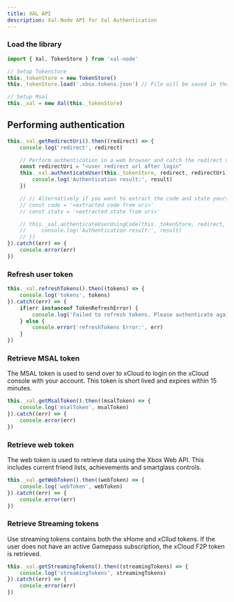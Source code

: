 ```yaml
---
title: XAL API
description: Xal-Node API for Xal Authentication
---
```


### Load the library

```js
import { Xal, TokenStore } from 'xal-node'

// Setup Tokenstore
this._tokenStore = new TokenStore()
this._tokenStore.load('.xbox.tokens.json') // File will be saved in the current working directory when using relative paths

// Setup Msal
this._xal = new Xal(this._tokenStore)
```

## Performing authentication

```js
this._xal.getRedirectUri().then((redirect) => {
    console.log('redirect', redirect)

    // Perform authentication in a web browser and catch the redirect uri. You can pass the redirect uri directly into the function.
    const redirectUri = "<user redirect url after login"
    this._xal.authenticateUser(this._tokenStore, redirect, redirectUri).then((result) => {
        console.log('Authentication result:', result)
    })

    // // Alternatively if you want to extract the code and state yourself, you can do that too and pass the code and state.
    // const code = '<extracted code from uri>'
    // const state = '<extracted state from uri>'

    // this._xal.authenticateUserUsingCode(this._tokenStore, redirect, code, state).then((result) => {
    //     console.log('Authentication result:', result)
    // })
}).catch((err) => {
    console.error(err)
})
```

### Refresh user token

```js
this._xal.refreshTokens().then((tokens) => {
    console.log('tokens', tokens)
}).catch((err) => {
    if(err instanceof TokenRefreshError) {
        console.log('Failed to refresh tokens. Please authenticate again. Error details:', err)
    } else {
        console.error('refreshTokens Error:', err)
    }
})
```

### Retrieve MSAL token

The MSAL token is used to send over to xCloud to login on the xCloud console with your account. This token is short lived and expires within 15 minutes.

```js
this._xal.getMsalToken().then((msalToken) => {
    console.log('msalToken', msalToken)
}).catch((err) => {
    console.error(err)
})
```

### Retrieve web token

The web token is used to retrieve data using the Xbox Web API. This includes current friend lists, achievements and smartglass controls.

```js
this._xal.getWebToken().then((webToken) => {
    console.log('webToken', webToken)
}).catch((err) => {
    console.error(err)
})
```

### Retrieve Streaming tokens

Use streaming tokens contains both the xHome and xCllud tokens. If the user does not have an active Gamepass subscription, the xCloud F2P token is retrieved.

```js
this._xal.getStreamingTokens().then((streamingTokens) => {
    console.log('streamingTokens', streamingTokens)
}).catch((err) => {
    console.error(err)
})
```